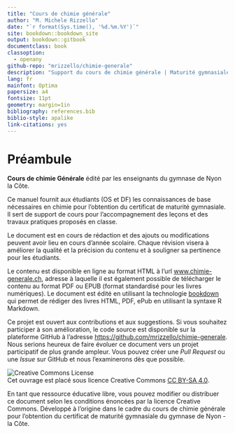 ```yaml
---
title: "Cours de chimie générale"
author: "M. Michele Rizzello"
date: "`r format(Sys.time(), '%d.%m.%Y')`"
site: bookdown::bookdown_site
output: bookdown::gitbook
documentclass: book
classoption:
  - openany
github-repo: "mrizzello/chimie-generale"
description: "Support du cours de chimie générale | Maturité gymnasiale | Gymnase de Nyon-la Côte"
lang: fr
mainfont: Optima
papersize: a4
fontsize: 11pt
geometry: margin=1in
bibliography: references.bib
biblio-style: apalike
link-citations: yes
---
```


# Préambule {-}

**Cours de chimie Générale** édité par les enseignants du gymnase de Nyon la Côte.

Ce manuel fournit aux étudiants (OS et DF) les connaissances de base nécessaires en chimie pour l'obtention du certificat de maturité gymnasiale. Il sert de support de cours pour l'accompagnement des leçons et des travaux pratiques proposés en classe.

Le document est en cours de rédaction et des ajouts ou modifications peuvent avoir lieu en cours d'année scolaire. Chaque révision visera à améliorer la qualité et la précision du contenu et à souligner sa pertinence pour les étudiants.

Le contenu est disponible en ligne au format HTML à l'url [www.chimie-generale.ch](www.chimie-generale.ch), adresse à laquelle il est également possible de télécharger le contenu au format PDF ou EPUB (format standardisé pour les livres numériques). Le document est édité en utilisant la technologie [bookdown](https://bookdown.org/) qui permet de rédiger des livres HTML, PDF, ePub en utilisant la syntaxe R Markdown.

Ce projet est ouvert aux contributions et aux suggestions. Si vous souhaitez participer à son amélioration, le code source est disponible sur la plateforme GitHub à l'adresse [https://github.com/mrizzello/chimie-generale](https://github.com/mrizzello/chimie-generale). Nous serions heureux de faire évoluer ce document vers un projet participatif de plus grande ampleur. Vous pouvez créer une _Pull Request_ ou une _Issue_ sur GitHub et nous l'examinerons dès que possible.

\vspace{\stretch{1}}

![Creative Commons License](images/by-nc-sa.png)  
Cet ouvrage est placé sous licence Creative Commons [CC BY-SA 4.0](https://creativecommons.org/licenses/by-sa/4.0/deed.fr). 

En tant que ressource éducative libre, vous pouvez modifier ou distribuer ce document selon les conditions énoncées par la licence Creative Commons. Développé à l'origine dans le cadre du cours de chimie générale pour l'obtention du certificat de maturité gymnasiale du gymnase de Nyon - la Côte.
